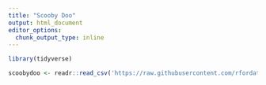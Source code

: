 ```yaml
---
title: "Scooby Doo"
output: html_document
editor_options: 
  chunk_output_type: inline
---
```


```r
library(tidyverse)

scoobydoo <- readr::read_csv('https://raw.githubusercontent.com/rfordatascience/tidytuesday/master/data/2021/2021-07-13/scoobydoo.csv')
```

